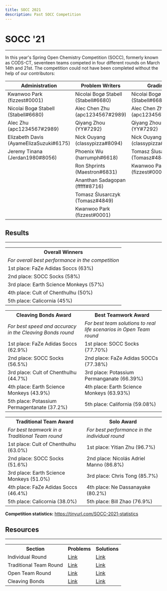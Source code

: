 ```yaml
---
title: SOCC 2021
description: Past SOCC Competition
---
```


# SOCC '21
---
In this year's Spring Open Chemistry Competition (SOCC), formerly known as CODS-CT, seventeen teams competed in four different rounds on March 14th and 21st.
The competition could not have been completed without the help of our contributors:

| Administration | Problem Writers | Grading |
|--|--|--|
| Kwanwoo Park (fizzest#0001) | Nicolai Bogø Stabell (Stabell#6680)  | Nicolai Bogø Stabell (Stabell#6680)  |
| Nicolai Bogø Stabell (Stabell#6680) | Alec Chen Zhu (apc1234567#2989) | Alec Chen Zhu (apc1234567#2989) |
| Alec Zhu (apc1234567#2989) | Qiyang Zhou (YY#7292) | Qiyang Zhou (YY#7292)  |
| Elizabeth Davis (AyameElizaSuzuki#6175) | Nick Ouyang (classypizza#8094)  | Nick Ouyang (classypizza#8094)  |
| Jeremy Tinana (Jerdan1980#8056) | Phoenix Wu (harrumph#6618)  | Tomasz Ślusarczyk (Tomasz#4849)  |
|  | Ron Shprints (Maestron#6831) | Kwanwoo Park (fizzest#0001) |
|  | Ananthan Sadagopan (fffff#8716) |  |
|  | Tomasz Ślusarczyk (Tomasz#4849) |  |
|  | Kwanwoo Park (fizzest#0001) |  |


## Results
---
<table>
	<tr><th><b>Overall Winners</b></th></tr>
	<tr><td><em>For overall best performance in the competition</em></td></tr>
	<tr><td>1st place: FaZe Adidas Soccs (63%)</td></tr>
	<tr><td>2nd place: SOCC Socks (58%)</td></tr>
	<tr><td>3rd place: Earth Science Monkeys (57%)</td></tr>
	<tr><td>4th place: Cult of Chenthulhu (50%)</td></tr>
	<tr><td>5th place: Calicornia (45%)</td></tr>
</table>

<table>
	<tr>
		<th><b>Cleaving Bonds Award</b></th>
		<th><b>Best Teamwork Award</b></th>
	</tr>
	<tr>
		<td><em>For best speed and accuracy in the Cleaving Bonds round</em></td>
		<td><em>For best team solutions to real life scenarios in Open Team round</em></td>
	</tr>
	<tr>
		<td>1st place: FaZe Adidas Soccs (62.9%)</td>
		<td>1st place: SOCC Socks (77.70%)</td>
	</tr>
	<tr>
		<td>2nd place: SOCC Socks (56.5%)</td>
		<td>2nd place: FaZe Adidas SOCCs (77.38%)</td>
	</tr>
	<tr>
		<td>3rd place: Cult of Chenthulhu (44.7%)</td>
		<td>3rd place: Potassium Permanganate (66.39%)</td>
	</tr>
	<tr>
		<td>4th place: Earth Science Monkeys (43.9%)</td>
		<td>4th place: Earth Science Monkeys (63.93%)</td>
	</tr>
	<tr>
		<td>5th place: Potassium Permagentanate (37.2%)</td>
		<td>5th place: California (59.08%)</td>
	</tr>
</table>

<table>
	<tr>
		<th><b>Traditional Team Award</b></th>
		<th><b>Solo Award</b></th>
	</tr>
	<tr>
		<td><em>For best teamwork in a Traditional Team round</em></td>
		<td><em>For best performance in the individual round</em></td>
	</tr>
	<tr>
		<td>1st place: Cult of Chenthulhu (63.0%)</td>
		<td>1st place: Yitian Zhu (96.7%)</td>
	</tr>
	<tr>
		<td>2nd place: SOCC Socks (51.6%)</td>
		<td>2nd place: Nicolás Adriel Manno (86.8%)</td>
	</tr>
	<tr>
		<td>3rd place: Earth Science Monkeys (51.0%)</td>
		<td>3rd place: Chris Tong (85.7%)</td>
	</tr>
	<tr>
		<td>4th place: FaZe Adidas Soccs (46.4%)</td>
		<td>4th place: Ne Dassanayake (80.2%)</td>
	</tr>
	<tr>
		<td>5th place: Calicornia (38.0%)</td>
		<td>5th place: Bill Zhao (76.9%)</td>
	</tr>
</table>

**Competition statistics:** <a href="https://tinyurl.com/SOCC-2021-statistics" class="text-blue-400 mt-0">https://tinyurl.com/SOCC-2021-statistics</a>


## Resources
---
<table>
	<tr>
		<th>Section</th>
		<th>Problems</th>
		<th>Solutions</th>
	</tr>
	<tr>
		<td>Individual Round</td>
		<td><a href="https://docs.google.com/document/d/1SIceqJr4SHeud2ZoEvPAU5fI8TP4wp6June0B_hUw0w/edit?usp=sharing" class="text-blue-400 mt-0">Link</a></td>
		<td><a href="https://docs.google.com/document/d/118QvR7vkdsK8-alMe7aZKsT9pdATxgl6W7pJluv7IK4/edit?usp=sharing" class="text-blue-400 mt-0">Link</a></td>
	</tr>
	<tr>
		<td>Traditional Team Round</td>
		<td><a href="https://docs.google.com/document/d/19vYfR3tcKPffFlhIqFun8_y3ZEGpgamCHuvQW0JMSJE/edit?usp=sharing" class="text-blue-400 mt-0">Link</a></td>
		<td><a href="https://docs.google.com/document/d/1AaO-5d0XDPD9azCAD6FMOXIOW2QlBsVzJmK6l4T1BPw/edit?usp=sharing" class="text-blue-400 mt-0">Link</a></td>
	</tr>
	<tr>
		<td>Open Team Round</td>
		<td><a href="https://docs.google.com/document/d/1MR3o6XJnOIDRCdCaNp0nOc4eohncmIeABD9JzwcH7TU/edit?usp=sharing" class="text-blue-400 mt-0">Link</a></td>
		<td><a href="https://docs.google.com/document/d/1NYlNVl-Qe6WcBZk30TC_Cv-EkjObyLaGJG4SkyWTk0c/edit?usp=sharing" class="text-blue-400 mt-0">Link</a></td>
	</tr>
	<tr>
		<td>Cleaving Bonds</td>
		<td><a href="https://docs.google.com/document/d/1OxDJAIMRIt1FccBKh2I7qD1RgfZVI9IV5NGwdYtxgoI/edit?usp=sharing" class="text-blue-400 mt-0">Link</a></td>
		<td><a href="https://docs.google.com/document/d/1cFyYXqGbCzW8krclEfeL-rT8BB0sugadPiBLfyeM-o0/edit?usp=sharing" class="text-blue-400 mt-0">Link</a></td>
	</tr>
</table>